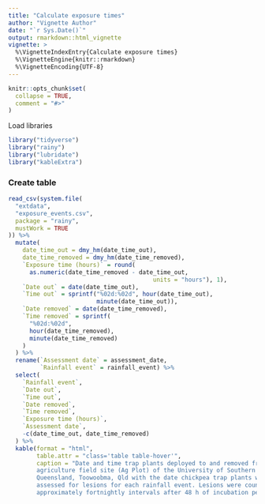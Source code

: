 ```yaml
---
title: "Calculate exposure times"
author: "Vignette Author"
date: "`r Sys.Date()`"
output: rmarkdown::html_vignette
vignette: >
  %\VignetteIndexEntry{Calculate exposure times}
  %\VignetteEngine{knitr::rmarkdown}
  %\VignetteEncoding{UTF-8}
---
```


```r
knitr::opts_chunk$set(
  collapse = TRUE,
  comment = "#>"
)
```

Load libraries

```r
library("tidyverse")
library("rainy")
library("lubridate")
library("kableExtra")
```

### Create table

```r
read_csv(system.file(
  "extdata",
  "exposure_events.csv",
  package = "rainy",
  mustWork = TRUE
)) %>%
  mutate(
    date_time_out = dmy_hm(date_time_out),
    date_time_removed = dmy_hm(date_time_removed),
    `Exposure time (hours)` = round(
      as.numeric(date_time_removed - date_time_out,
                                         units = "hours"), 1),
    `Date out` = date(date_time_out),
    `Time out` = sprintf("%02d:%02d", hour(date_time_out),
                         minute(date_time_out)),
    `Date removed` = date(date_time_removed),
    `Time removed` = sprintf(
      "%02d:%02d",
      hour(date_time_removed),
      minute(date_time_removed)
    )
  ) %>%
  rename(`Assessment date` = assessment_date,
         `Rainfall event` = rainfall_event) %>%
  select(
    `Rainfall event`,
    `Date out`,
    `Time out`,
    `Date removed`,
    `Time removed`,
    `Exposure time (hours)`,
    `Assessment date`,
    -c(date_time_out, date_time_removed)
  ) %>%
  kable(format = "html",
        table.attr = "class='table table-hover'",
        caption = "Date and time trap plants deployed to and removed from
        agriculture field site (Ag Plot) of the University of Southern
        Queensland, Toowoobma, Qld with the date chickpea trap plants were
        assessed for lesions for each rainfall event. Lesions were counted at
        approximately fortnightly intervals after 48 h of incubation period")
```
